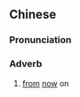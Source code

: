 {{also|从今}}
==Chinese==
{{zh-forms|s=从今}}

===Pronunciation===
{{zh-pron
|m=cóngjīn
|c=cung4 gam1
|h=pfs=chhiùng-kîm
|cat=adv
}}

===Adverb===
{{zh-adv}}

# {{lb|zh|literary}} [[from]] [[now]] on